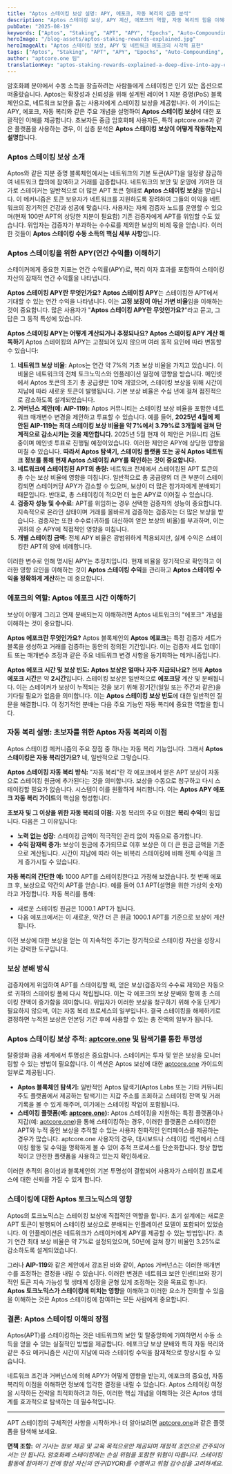 ```yaml
---
title: "Aptos 스테이킹 보상 설명: APY, 에포크, 자동 복리의 심층 분석"
description: "Aptos 스테이킹 보상, APY 계산, 에포크의 역할, 자동 복리의 힘을 이해하세요. APT 스테이커를 위한 명확한 가이드로 이 메커니즘이 어떻게 작동하는지 설명합니다."
pubDate: "2025-08-19"
keywords: ["Aptos", "Staking", "APT", "APY", "Epochs", "Auto-Compounding", "Crypto Rewards", "Passive Income", "aptcore.one", "Staking Rewards"]
heroImage: "/blog-assets/aptos-staking-rewards-explained.jpg"
heroImageAlt: "Aptos 스테이킹 보상, APY 및 네트워크 에포크의 시각적 표현"
tags: ["Aptos", "Staking", "APT", "APY", "Epochs", "Auto-Compounding", "Crypto Rewards", "Passive Income", "aptcore.one", "Staking Rewards"]
author: "aptcore.one 팀"
translationKey: "aptos-staking-rewards-explained-a-deep-dive-into-apy-epochs-and-auto-compounding"
---
```


암호화폐 분야에서 수동 소득을 창출하려는 사람들에게 스테이킹은 인기 있는 옵션으로 떠올랐습니다. Aptos는 확장성과 신뢰성을 위해 설계된 레이어 1 지분 증명(PoS) 블록체인으로, 네트워크 보안을 돕는 사용자에게 스테이킹 보상을 제공합니다. 이 가이드는 APY, 에포크, 자동 복리와 같은 주요 개념을 설명하여 **Aptos 스테이킹 보상**에 대한 포괄적인 이해를 제공합니다. 초보자든 중급 암호화폐 사용자든, 특히 aptcore.one과 같은 플랫폼을 사용하는 경우, 이 심층 분석은 **Aptos 스테이킹 보상이 어떻게 작동하는지 설명**합니다.

### Aptos 스테이킹 보상 소개

Aptos와 같은 지분 증명 블록체인에서는 네트워크의 기본 토큰(APT)을 일정량 잠금하여 네트워크 합의에 참여하고 거래를 검증합니다. 네트워크의 보안 및 운영에 기여한 대가로 스테이커는 일반적으로 더 많은 APT 토큰 형태로 **Aptos 스테이킹 보상**을 받습니다. 이 메커니즘은 토큰 보유자가 네트워크를 지원하도록 장려하여 그들의 이익을 네트워크의 장기적인 건강과 성공에 맞춥니다. 사용자는 자체 검증자 노드를 운영할 수 있으며(현재 100만 APT의 상당한 지분이 필요함) 기존 검증자에게 APT를 위임할 수도 있습니다. 위임자는 검증자가 부과하는 수수료를 제외한 보상의 비례 몫을 얻습니다. 이러한 것들이 **Aptos 스테이킹 수동 소득의 핵심 세부 사항**입니다.

### Aptos 스테이킹을 위한 APY(연간 수익률) 이해하기

스테이커에게 중요한 지표는 연간 수익률(APY)로, 복리 이자 효과를 포함하여 스테이킹 자산의 잠재적 연간 수익률을 나타냅니다.

**Aptos 스테이킹 APY란 무엇인가요?**
**Aptos 스테이킹 APY**는 스테이킹한 APT에서 기대할 수 있는 연간 수익을 나타냅니다. 이는 **고정 보장이 아닌 가변 비율**임을 이해하는 것이 중요합니다. 많은 사용자가 "**Aptos 스테이킹 APY란 무엇인가요?**"라고 묻고, 그 답은 그 동적 특성에 있습니다.

**Aptos 스테이킹 APY는 어떻게 계산되거나 추정되나요? Aptos 스테이킹 APY 계산 해독하기**
Aptos 스테이킹의 APY는 고정되어 있지 않으며 여러 동적 요인에 따라 변동할 수 있습니다:

1. **네트워크 보상 비율:** Aptos는 연간 약 7%의 기초 보상 비율을 가지고 있습니다. 이 비율은 네트워크의 전체 토크노믹스와 인플레이션 일정에 영향을 받습니다. 메인넷에서 Aptos 토큰의 초기 총 공급량은 10억 개였으며, 스테이킹 보상을 위해 시간이 지남에 따라 새로운 토큰이 발행됩니다. 기본 보상 비율은 수십 년에 걸쳐 점진적으로 감소하도록 설계되었습니다.
2. **거버넌스 제안(예: AIP-119):** Aptos 커뮤니티는 스테이킹 보상 비율을 포함한 네트워크 매개변수 변경을 제안하고 투표할 수 있습니다. 예를 들어, **2025년 4월에 제안된 AIP-119는 최대 스테이킹 보상 비율을 약 7%에서 3.79%로 3개월에 걸쳐 단계적으로 감소시키는 것을 제안합니다.** 2025년 5월 현재 이 제안은 커뮤니티 검토 중이며 메인넷 투표로 진행될 예정이었습니다. 이러한 제안은 APY에 상당한 영향을 미칠 수 있습니다. **따라서 Aptos 탐색기, 스테이킹 플랫폼 또는 공식 Aptos 네트워크 정보를 통해 현재 Aptos 스테이킹 APY를 확인하는 것이 중요합니다.**
3. **네트워크에 스테이킹된 APT의 총량:** 네트워크 전체에서 스테이킹된 APT 토큰의 총 수는 보상 비율에 영향을 미칩니다. 일반적으로 총 공급량의 더 큰 부분이 스테이킹되면 스테이커당 APY가 감소할 수 있으며, 보상이 더 많은 참가자에게 분배되기 때문입니다. 반대로, 총 스테이킹이 적으면 더 높은 APY로 이어질 수 있습니다.
4. **검증자 성능 및 수수료:** APT를 위임하는 경우 선택한 검증자의 성능이 중요합니다. 지속적으로 온라인 상태이며 거래를 올바르게 검증하는 검증자는 더 많은 보상을 받습니다. 검증자는 또한 수수료(귀하를 대신하여 얻은 보상의 비율)를 부과하며, 이는 귀하의 순 APY에 직접적인 영향을 미칩니다.
5. **개별 스테이킹 금액:** 전체 APY 비율은 광범위하게 적용되지만, 실제 수익은 스테이킹한 APT의 양에 비례합니다.

이러한 변수로 인해 명시된 APY는 추정치입니다. 현재 비율을 정기적으로 확인하고 이러한 영향 요인을 이해하는 것이 **Aptos 스테이킹 수익**을 관리하고 **Aptos 스테이킹 수익을 정확하게 계산**하는 데 중요합니다.

### 에포크의 역할: Aptos 에포크 시간 이해하기

보상이 어떻게 그리고 언제 분배되는지 이해하려면 Aptos 네트워크의 "에포크" 개념을 이해하는 것이 중요합니다.

**Aptos 에포크란 무엇인가요?**
Aptos 블록체인의 **Aptos 에포크**는 특정 검증자 세트가 블록을 생성하고 거래를 검증하는 동안의 정의된 기간입니다. 이는 검증자 세트 업데이트 또는 매개변수 조정과 같은 주요 네트워크 변경 사항을 동기화하는 메커니즘입니다.

**Aptos 에포크 시간 및 보상 빈도: Aptos 보상은 얼마나 자주 지급되나요?**
현재 **Aptos 에포크 시간**은 약 **2시간**입니다. 스테이킹 보상은 일반적으로 **에포크당** 계산 및 분배됩니다. 이는 스테이커가 보상이 누적되는 것을 보기 위해 장기간(일일 또는 주간과 같은)을 기다릴 필요가 없음을 의미합니다. 이는 **Aptos 스테이킹 보상 빈도**에 대한 일반적인 질문을 해결합니다. 이 정기적인 분배는 다음 주요 기능인 자동 복리에 중요한 역할을 합니다.

### 자동 복리 설명: 초보자를 위한 Aptos 자동 복리의 이점

Aptos 스테이킹 메커니즘의 주요 장점 중 하나는 자동 복리 기능입니다. 그래서 **Aptos 스테이킹은 자동 복리인가요?** 네, 일반적으로 그렇습니다.

**Aptos 스테이킹 자동 복리 방식:**
"자동 복리"란 각 에포크에서 얻은 APT 보상이 자동으로 스테이킹 원금에 추가된다는 것을 의미합니다. 보상을 수동으로 청구하고 다시 스테이킹할 필요가 없습니다. 시스템이 이를 원활하게 처리합니다. 이는 **Aptos APY 에포크 자동 복리 가이드**의 핵심을 형성합니다.

**초보자 및 그 이상을 위한 자동 복리의 이점:**
자동 복리의 주요 이점은 **복리 수익**의 힘입니다. 다음은 그 이유입니다:

* **노력 없는 성장:** 스테이킹 금액이 적극적인 관리 없이 자동으로 증가합니다.
* **수익 잠재력 증가:** 보상이 원금에 추가되므로 이후 보상은 이 더 큰 원금 금액을 기준으로 계산됩니다. 시간이 지남에 따라 이는 비복리 스테이킹에 비해 전체 수익을 크게 증가시킬 수 있습니다.

**자동 복리의 간단한 예:**
1000 APT를 스테이킹한다고 가정해 보겠습니다. 첫 번째 에포크 후, 보상으로 약간의 APT를 얻습니다. 예를 들어 0.1 APT(설명을 위한 가상의 숫자)라고 가정합니다. 자동 복리를 통해:

* 새로운 스테이킹 원금은 1000.1 APT가 됩니다.
* 다음 에포크에서는 이 새로운, 약간 더 큰 원금 1000.1 APT를 기준으로 보상이 계산됩니다.

이전 보상에 대한 보상을 얻는 이 지속적인 주기는 장기적으로 스테이킹 자산을 성장시키는 강력한 도구입니다.

### 보상 분배 방식

검증자에게 위임하여 APT를 스테이킹할 때, 얻은 보상(검증자의 수수료 제외)은 자동으로 귀하의 스테이킹 풀에 다시 적립됩니다. 이는 각 에포크의 보상 분배와 함께 총 스테이킹 잔액이 증가함을 의미합니다. 위임자가 이러한 보상을 청구하기 위해 수동 단계가 필요하지 않으며, 이는 자동 복리 프로세스의 일부입니다. 결국 스테이킹을 해제하기로 결정하면 누적된 보상은 언본딩 기간 후에 사용할 수 있는 총 잔액의 일부가 됩니다.

### Aptos 스테이킹 보상 추적: [aptcore.one](https://aptcore.one) 및 탐색기를 통한 투명성

탈중앙화 금융 세계에서 투명성은 중요합니다. 스테이커는 투자 및 얻은 보상을 모니터링할 수 있는 방법이 필요합니다. 이 섹션은 Aptos 보상에 대한 [aptcore.one](https://aptcore.one) 가이드의 일부로 제공됩니다.

* **Aptos 블록체인 탐색기:** 일반적인 Aptos 탐색기(Aptos Labs 또는 기타 커뮤니티 주도 플랫폼에서 제공하는 탐색기)는 지갑 주소를 조회하고 스테이킹 잔액 및 거래 기록을 볼 수 있게 해주며, 여기에는 스테이킹 작업이 포함됩니다.
* **스테이킹 플랫폼(예: [aptcore.one](https://aptcore.one)):** Aptos 스테이킹을 지원하는 특정 플랫폼이나 지갑(예: [aptcore.one](https://aptcore.one))을 통해 스테이킹하는 경우, 이러한 플랫폼은 스테이킹한 APT와 누적 중인 보상을 추적할 수 있는 사용자 친화적인 인터페이스를 제공하는 경우가 많습니다. aptcore.one 사용자의 경우, 대시보드나 스테이킹 섹션에서 스테이킹 활동 및 수익을 명확하게 볼 수 있어 추적 프로세스를 단순화합니다. 항상 합법적이고 안전한 플랫폼을 사용하고 있는지 확인하세요.

이러한 추적의 용이성과 블록체인의 기본 투명성이 결합되어 사용자가 스테이킹 프로세스에 대한 신뢰를 가질 수 있게 합니다.

### 스테이킹에 대한 Aptos 토크노믹스의 영향

Aptos의 토크노믹스는 스테이킹 보상에 직접적인 역할을 합니다. 초기 설계에는 새로운 APT 토큰이 발행되어 스테이킹 보상으로 분배되는 인플레이션 모델이 포함되어 있었습니다. 이 인플레이션은 네트워크가 스테이커에게 APY를 제공할 수 있는 방법입니다. 초기 연간 최대 보상 비율은 약 7%로 설정되었으며, 50년에 걸쳐 장기 비율인 3.25%로 감소하도록 설계되었습니다.

그러나 **AIP-119**와 같은 제안에서 강조된 바와 같이, Aptos 거버넌스는 이러한 매개변수를 조정하는 결정을 내릴 수 있습니다. 이러한 변경은 네트워크 보안 인센티브와 장기적인 토큰 지속 가능성 및 생태계 성장을 균형 있게 조정하는 것을 목표로 합니다. **Aptos 토크노믹스가 스테이킹에 미치는 영향**을 이해하고 이러한 요소가 진화할 수 있음을 이해하는 것은 Aptos 스테이킹에 참여하는 모든 사람에게 중요합니다.

### 결론: Aptos 스테이킹 이해의 장점

Aptos(APT)를 스테이킹하는 것은 네트워크의 보안 및 탈중앙화에 기여하면서 수동 소득을 얻을 수 있는 실질적인 방법을 제공합니다. 에포크당 보상 분배와 특히 자동 복리와 같은 주요 메커니즘은 시간이 지남에 따라 스테이킹 수익을 잠재적으로 향상시킬 수 있습니다.

네트워크 조건과 거버넌스에 의해 APY가 어떻게 영향을 받는지, 에포크의 중요성, 자동 복리의 이점을 이해하면 정보에 입각한 결정을 내릴 수 있습니다. Aptos 스테이킹 여정을 시작하든 전략을 최적화하려고 하든, 이러한 핵심 개념을 이해하는 것은 Aptos 생태계를 효과적으로 탐색하는 데 필수적입니다.

---

APT 스테이킹의 구체적인 사항을 시작하거나 더 알아보려면 [aptcore.one](https://aptcore.one)과 같은 플랫폼을 탐색해 보세요.

**면책 조항:** *이 기사는 정보 제공 및 교육 목적으로만 제공되며 재정적 조언으로 간주되어서는 안 됩니다. 암호화폐 스테이킹에는 손실 위험을 포함한 위험이 따릅니다. 스테이킹 활동에 참여하기 전에 항상 자신의 연구(DYOR)를 수행하고 위험 감수성을 고려하세요.*
